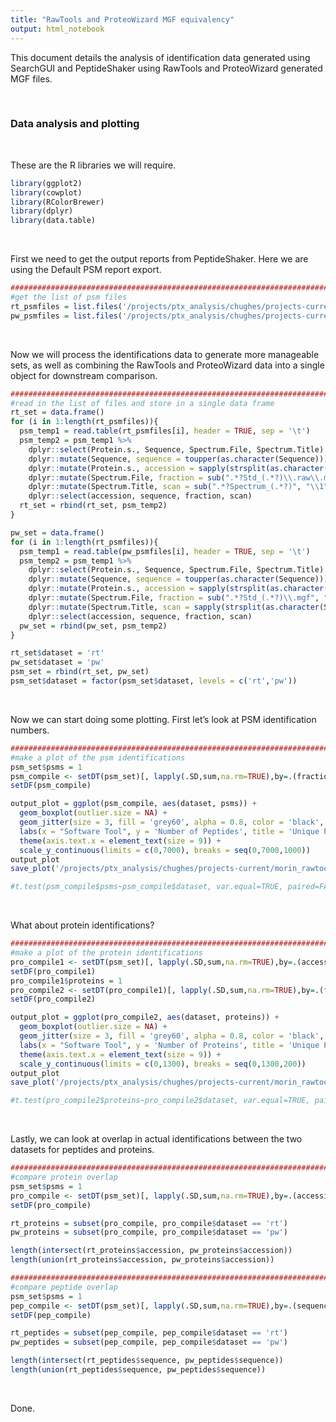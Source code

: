 ```yaml
---
title: "RawTools and ProteoWizard MGF equivalency"
output: html_notebook
---
```


This document details the analysis of identification data generated using SearchGUI and PeptideShaker using RawTools and ProteoWizard generated MGF files. 

<br>

### Data analysis and plotting

<br>

These are the R libraries we will require.

```r
library(ggplot2)
library(cowplot)
library(RColorBrewer)
library(dplyr)
library(data.table)
```

<br>

First we need to get the output reports from PeptideShaker. Here we are using the Default PSM report export. 

```r
###################################################################################################################################################################
#get the list of psm files
rt_psmfiles = list.files('/projects/ptx_analysis/chughes/projects-current/morin_rawtools/test_set/rt_mgf', pattern = 'PSM_Report.txt', full.names = TRUE)
pw_psmfiles = list.files('/projects/ptx_analysis/chughes/projects-current/morin_rawtools/test_set/pw_mgf', pattern = 'PSM_Report.txt', full.names = TRUE)
```

<br>

Now we will process the identifications data to generate more manageable sets, as well as combining the RawTools and ProteoWizard data into a single object for downstream comparison.


```r
###################################################################################################################################################################
#read in the list of files and store in a single data frame
rt_set = data.frame()
for (i in 1:length(rt_psmfiles)){
  psm_temp1 = read.table(rt_psmfiles[i], header = TRUE, sep = '\t')
  psm_temp2 = psm_temp1 %>% 
    dplyr::select(Protein.s., Sequence, Spectrum.File, Spectrum.Title) %>% #select columns
    dplyr::mutate(Sequence, sequence = toupper(as.character(Sequence))) %>%
    dplyr::mutate(Protein.s., accession = sapply(strsplit(as.character(Protein.s.),","), '[', 1)) %>%
    dplyr::mutate(Spectrum.File, fraction = sub(".*?Std_(.*?)\\.raw\\.mgf", "\\1", Spectrum.File)) %>%
    dplyr::mutate(Spectrum.Title, scan = sub(".*?Spectrum_(.*?)", "\\1", Spectrum.Title)) %>%
    dplyr::select(accession, sequence, fraction, scan)
  rt_set = rbind(rt_set, psm_temp2)
}

pw_set = data.frame()
for (i in 1:length(rt_psmfiles)){
  psm_temp1 = read.table(pw_psmfiles[i], header = TRUE, sep = '\t')
  psm_temp2 = psm_temp1 %>% 
    dplyr::select(Protein.s., Sequence, Spectrum.File, Spectrum.Title) %>% #select columns
    dplyr::mutate(Sequence, sequence = toupper(as.character(Sequence))) %>%
    dplyr::mutate(Protein.s., accession = sapply(strsplit(as.character(Protein.s.),","), '[', 1)) %>%
    dplyr::mutate(Spectrum.File, fraction = sub(".*?Std_(.*?)\\.mgf", "\\1", Spectrum.File)) %>%
    dplyr::mutate(Spectrum.Title, scan = sapply(strsplit(as.character(Spectrum.Title),"\\."), '[', 2)) %>%
    dplyr::select(accession, sequence, fraction, scan)
  pw_set = rbind(pw_set, psm_temp2)
}

rt_set$dataset = 'rt'
pw_set$dataset = 'pw'
psm_set = rbind(rt_set, pw_set)
psm_set$dataset = factor(psm_set$dataset, levels = c('rt','pw'))
```

<br>

Now we can start doing some plotting. First let's look at PSM identification numbers. 

```r
###################################################################################################################################################################
#make a plot of the psm identifications
psm_set$psms = 1
psm_compile <- setDT(psm_set)[, lapply(.SD,sum,na.rm=TRUE),by=.(fraction, dataset),.SDcols=c('psms')]
setDF(psm_compile)

output_plot = ggplot(psm_compile, aes(dataset, psms)) +
  geom_boxplot(outlier.size = NA) +
  geom_jitter(size = 3, fill = 'grey60', alpha = 0.8, color = 'black', pch = 21) +
  labs(x = "Software Tool", y = 'Number of Peptides', title = 'Unique Peptide Matches') +
  theme(axis.text.x = element_text(size = 9)) +
  scale_y_continuous(limits = c(0,7000), breaks = seq(0,7000,1000))
output_plot
save_plot('/projects/ptx_analysis/chughes/projects-current/morin_rawtools/test_set/Ranalysis/mgf-validation_identifications-peptides.pdf',output_plot)

#t.test(psm_compile$psms~psm_compile$dataset, var.equal=TRUE, paired=FALSE)
```

<br>

What about protein identifications? 

```r
###################################################################################################################################################################
#make a plot of the protein identifications
pro_compile1 <- setDT(psm_set)[, lapply(.SD,sum,na.rm=TRUE),by=.(accession,fraction, dataset),.SDcols=c('psms')]
setDF(pro_compile1)
pro_compile1$proteins = 1
pro_compile2 <- setDT(pro_compile1)[, lapply(.SD,sum,na.rm=TRUE),by=.(fraction, dataset),.SDcols=c('proteins')]
setDF(pro_compile2)

output_plot = ggplot(pro_compile2, aes(dataset, proteins)) +
  geom_boxplot(outlier.size = NA) +
  geom_jitter(size = 3, fill = 'grey60', alpha = 0.8, color = 'black', pch = 21) +
  labs(x = "Software Tool", y = 'Number of Proteins', title = 'Unique Protein Matches') +
  theme(axis.text.x = element_text(size = 9)) +
  scale_y_continuous(limits = c(0,1300), breaks = seq(0,1300,200))
output_plot
save_plot('/projects/ptx_analysis/chughes/projects-current/morin_rawtools/test_set/Ranalysis/mgf-validation_identifications-proteins.pdf',output_plot)

#t.test(pro_compile2$proteins~pro_compile2$dataset, var.equal=TRUE, paired=FALSE)
```

<br>

Lastly, we can look at overlap in actual identifications between the two datasets for peptides and proteins.

```r
###################################################################################################################################################################
#compare protein overlap
psm_set$psms = 1
pro_compile <- setDT(psm_set)[, lapply(.SD,sum,na.rm=TRUE),by=.(accession, dataset),.SDcols=c('psms')]
setDF(pro_compile)

rt_proteins = subset(pro_compile, pro_compile$dataset == 'rt')
pw_proteins = subset(pro_compile, pro_compile$dataset == 'pw')

length(intersect(rt_proteins$accession, pw_proteins$accession))
length(union(rt_proteins$accession, pw_proteins$accession))

###################################################################################################################################################################
#compare peptide overlap
psm_set$psms = 1
pep_compile <- setDT(psm_set)[, lapply(.SD,sum,na.rm=TRUE),by=.(sequence, dataset),.SDcols=c('psms')]
setDF(pep_compile)

rt_peptides = subset(pep_compile, pep_compile$dataset == 'rt')
pw_peptides = subset(pep_compile, pep_compile$dataset == 'pw')

length(intersect(rt_peptides$sequence, pw_peptides$sequence))
length(union(rt_peptides$sequence, pw_peptides$sequence))
```

<br>

Done.





